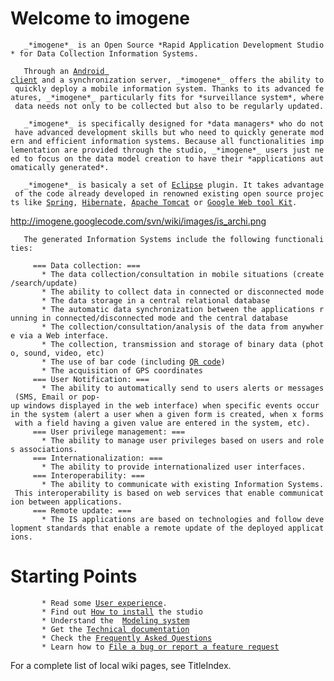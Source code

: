 = Welcome to imogene =

	_*imogene*_ is an Open Source *Rapid Application Development Studio* for Data Collection Information Systems.

	Through an [http://www.android.com/ Android client] and a synchronization server, _*imogene*_ offers the ability to quickly deploy a mobile information system. Thanks to its advanced features, _*imogene*_ particularly fits for *surveillance system*, where data needs not only to be collected but also to be regularly updated.

	_*imogene*_ is specifically designed for *data managers* who do not have advanced development skills but who need to quickly generate modern and efficient information systems. Because all functionalities implementation are provided through the studio, _*imogene*_ users just need to focus on the data model creation to have their *applications automatically generated*.

	_*imogene*_ is basicaly a set of [http://www.eclipse.org/ Eclipse] plugin. It takes advantage of the code already developed in renowned existing open source projects like [http://www.springsource.org/ Spring], [http://www.hibernate.org/ Hibernate], [http://tomcat.apache.org/ Apache Tomcat] or [http://code.google.com/webtoolkit/ Google Web tool Kit]. 

http://imogene.googlecode.com/svn/wiki/images/is_archi.png

	The generated Information Systems include the following functionalities:

      === Data collection: ===
        * The data collection/consultation in mobile situations (create/search/update)
        * The ability to collect data in connected or disconnected mode
        * The data storage in a central relational database
        * The automatic data synchronization between the applications running in connected/disconnected mode and the central database
        * The collection/consultation/analysis of the data from anywhere via a Web interface.
        * The collection, transmission and storage of binary data (photo, sound, video, etc)
        * The use of bar code (including [http://en.wikipedia.org/wiki/QR_Code/ QR code])
        * The acquisition of GPS coordinates
      === User Notification: ===
        * The ability to automatically send to users alerts or messages (SMS, Email or pop-up windows displayed in the web interface) when specific events occur in the system (alert a user when a given form is created, when x forms with a field having a given value are entered in the system, etc).
      === User privilege management: ===
        * The ability to manage user privileges based on users and roles associations.
      === Internationalization: ===
        * The ability to provide internationalized user interfaces.
      === Interoperability: ===
        * The ability to communicate with existing Information Systems. This interoperability is based on web services that enable communication between applications.
      === Remote update: ===
        * The IS applications are based on technologies and follow development standards that enable a remote update of the deployed applications.


= Starting Points =

        * Read some [[User experience]].
        * Find out [[How to install]] the studio
        * Understand the  [[Modeling system]] 
        * Get the [[Technical documentation]]
        * Check the [[Frequently Asked Questions]]
        * Learn how to [[File a bug or report a feature request]] 

For a complete list of local wiki pages, see TitleIndex.